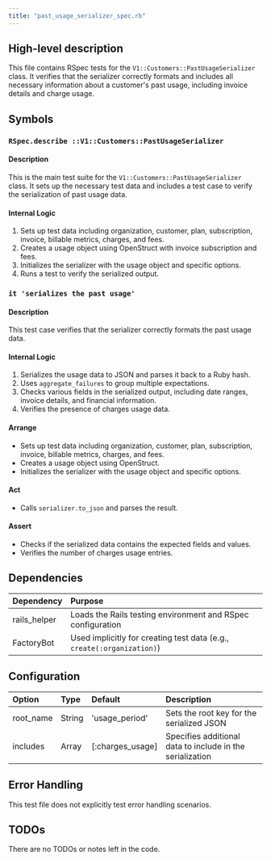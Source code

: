 ```yaml
---
title: "past_usage_serializer_spec.rb"
---
```


## High-level description
This file contains RSpec tests for the `V1::Customers::PastUsageSerializer` class. It verifies that the serializer correctly formats and includes all necessary information about a customer's past usage, including invoice details and charge usage.

## Symbols

### `RSpec.describe ::V1::Customers::PastUsageSerializer`
#### Description
This is the main test suite for the `V1::Customers::PastUsageSerializer` class. It sets up the necessary test data and includes a test case to verify the serialization of past usage data.

#### Internal Logic
1. Sets up test data including organization, customer, plan, subscription, invoice, billable metrics, charges, and fees.
2. Creates a usage object using OpenStruct with invoice subscription and fees.
3. Initializes the serializer with the usage object and specific options.
4. Runs a test to verify the serialized output.

### `it 'serializes the past usage'`
#### Description
This test case verifies that the serializer correctly formats the past usage data.

#### Internal Logic
1. Serializes the usage data to JSON and parses it back to a Ruby hash.
2. Uses `aggregate_failures` to group multiple expectations.
3. Checks various fields in the serialized output, including date ranges, invoice details, and financial information.
4. Verifies the presence of charges usage data.

#### Arrange
- Sets up test data including organization, customer, plan, subscription, invoice, billable metrics, charges, and fees.
- Creates a usage object using OpenStruct.
- Initializes the serializer with the usage object and specific options.

#### Act
- Calls `serializer.to_json` and parses the result.

#### Assert
- Checks if the serialized data contains the expected fields and values.
- Verifies the number of charges usage entries.

## Dependencies
| Dependency | Purpose |
|:-----------|:--------|
| rails_helper | Loads the Rails testing environment and RSpec configuration |
| FactoryBot | Used implicitly for creating test data (e.g., `create(:organization)`) |

## Configuration
| Option | Type | Default | Description |
|:-------|:-----|:--------|:------------|
| root_name | String | 'usage_period' | Sets the root key for the serialized JSON |
| includes | Array | [:charges_usage] | Specifies additional data to include in the serialization |

## Error Handling
This test file does not explicitly test error handling scenarios.

## TODOs
There are no TODOs or notes left in the code.